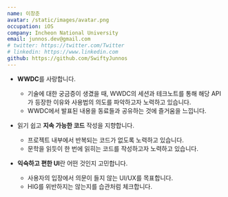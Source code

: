 ```yaml
---
name: 이창준
avatar: /static/images/avatar.png
occupation: iOS
company: Incheon National University
email: junnos.dev@gmail.com
# twitter: https://twitter.com/Twitter
# linkedin: https://www.linkedin.com
github: https://github.com/SwiftyJunnos
---
```


- **WWDC**를 사랑합니다.
    - 기술에 대한 궁금증이 생겼을 때, WWDC의 세션과 테크노트를 통해 해당 API가 등장한 이유와 사용법의 의도를 파악하고자 노력하고 있습니다.
    - WWDC에서 발표된 내용을 동료들과 공유하는 것에 즐거움을 느낍니다.

- 읽기 쉽고 **지속 가능한 코드** 작성을 지향합니다.
    - 프로젝트 내부에서 반복되는 코드가 없도록 노력하고 있습니다.
    - 문학을 읽듯이 한 번에 읽히는 코드를 작성하고자 노력하고 있습니다.

- **익숙하고 편한 UI**란 어떤 것인지 고민합니다.
    - 사용자의 입장에서 의문이 들지 않는 UI/UX를 목표합니다.
    - HIG를 위반하지는 않는지를 습관처럼 체크합니다.